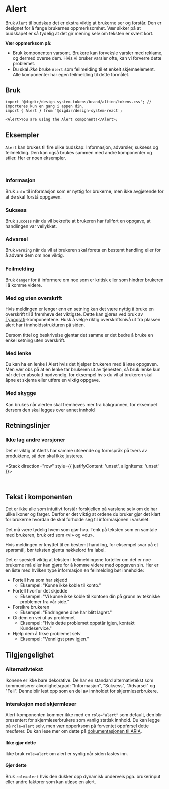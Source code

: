 
<Meta of={AlertStories} />

# Alert

Bruk `Alert` til budskap det er ekstra viktig at brukerne ser og forstår. Den er designet for å fange brukernes oppmerksomhet. Vær sikker på at budskapet er så tydelig at det gir mening selv om teksten er svært kort.

**Vær oppmerksom på:**

- Bruk komponenten varsomt. Brukere kan forveksle varsler med reklame, og dermed overse dem. Hvis vi bruker varsler ofte, kan vi forverre dette problemet.
- Du skal _ikke_ bruke `Alert` som feilmelding til et enkelt skjemaelement. Alle komponenter har egen feilmelding til dette formålet.

<Primary />
<Controls />

## Bruk

<Information text='token' />

```tsx
import '@digdir/design-system-tokens/brand/altinn/tokens.css'; // Importeres kun en gang i appen din.
import { Alert } from '@digdir/design-system-react';

<Alert>You are using the Alert component!</Alert>;
```

## Eksempler

`Alert` kan brukes til fire ulike budskap: Informasjon, advarsler, suksess og feilmelding. Den kan også brukes sammen med andre komponenter og stiler. Her er noen eksempler.

<br />

### Informasjon

Bruk `info` til informasjon som er nyttig for brukerne, men ikke avgjørende for at de skal forstå oppgaven.

<Canvas of={AlertStories.VariantInfo} />

### Suksess

Bruk `success` når du vil bekrefte at brukeren har fullført en oppgave, at handlingen var vellykket.

<Canvas of={AlertStories.VariantSuccess} />

### Advarsel

Bruk `warning` når du vil at brukeren skal foreta en bestemt handling eller for å advare dem om noe viktig.

<Canvas of={AlertStories.VariantWarning} />

### Feilmelding

Bruk `danger` for å informere om noe som er kritisk eller som hindrer brukeren i å komme videre.

<Canvas of={AlertStories.VariantDanger} />

### Med og uten overskrift

Hvis meldingen er lenger enn en setning kan det være nyttig å bruke en overskrift til å fremheve det viktigste. Dette kan gjøres ved bruk av [Typografi](/docs/felles-typography--docs)-komponentene. Husk å velge riktig overskriftsnivå ut fra plassen alert har i innholdsstrukturen på siden.

<Canvas of={AlertStories.MedHeading} />

Dersom tittel og beskrivelse gjentar det samme er det bedre å bruke en enkel setning uten overskrift.

<Canvas of={AlertStories.MedKunHeading} />

### Med lenke

Du kan ha en lenke i Alert hvis det hjelper brukeren med å løse oppgaven. Men vær obs på at en lenke tar brukeren ut av tjenesten, så bruk lenke kun når det er absolutt nødvendig, for eksempel hvis du vil at brukeren skal åpne et skjema eller utføre en viktig oppgave.

<Canvas of={AlertStories.MedLenke} />

### Med skygge

Kan brukes når alerten skal fremheves mer fra bakgrunnen, for eksempel dersom den skal legges over annet innhold

<Canvas of={AlertStories.MedShadow} />

## Retningslinjer

### Ikke lag andre versjoner

Det er viktig at Alerts har samme utseende og formspråk på tvers av produktene, så den skal ikke justeres.

<Stack direction="row" style={{
  justifyContent: 'unset',
  alignItems: 'unset'
}}>
  <Do
    description='Alert brukes på tvers av produkter og skal se like ut'
    image='/img/component-guidelines/alert/alert-ex1-do.png'
  />

  <Dont
    description='Ikke fjern border, bytt ikon, eller gjør andre visuelle endringer på alert'
    image='/img/component-guidelines/alert/alert-ex1-dont.png'
  />
</Stack>
<br />

## Tekst i komponenten

Det er ikke alle som intuitivt forstår forskjellen på varslene selv om de har ulike ikoner og farger. Derfor er det viktig at ordene du bruker gjør det klart for brukerne hvordan de skal forholde seg til informasjonen i varselet.

Det må være tydelig hvem som gjør hva. Tenk på teksten som en samtale med brukeren, bruk ord som «vi» og «du».

Hvis meldingen er knyttet til en bestemt handling, for eksempel svar på et spørsmål, bør teksten gjenta nøkkelord fra label.

Det er spesielt viktig at teksten i feilmeldingene forteller om det er noe brukerne må eller kan gjøre for å komme videre med oppgaven sin. Her er en liste med hvilken type informasjon en feilmelding bør inneholde:

- Fortell hva som har skjedd
  - Eksempel: "Kunne ikke koble til konto."
- Fortell hvorfor det skjedde
  - Eksempel: "Vi kunne ikke koble til kontoen din på grunn av tekniske problemer fra vår side."
- Forsikre brukeren
  - Eksempel: "Endringene dine har blitt lagret."
- Gi dem en vei ut av problemet
  - Eksempel: "Hvis dette problemet oppstår igjen, kontakt Kundeservice."
- Hjelp dem å fikse problemet selv
  - Eksempel: "Vennligst prøv igjen."
    <br />

## Tilgjengelighet

### Alternativtekst

Ikonene er ikke bare dekorative. De har en standard alternativtekst som kommuniserer alvorlighetsgrad: "Informasjon", "Suksess", "Advarsel" og "Feil". Denne blir lest opp som en del av innholdet for skjermleserbrukere.

### Interaksjon med skjermleser

Alert-komponenten kommer ikke med en `role="alert"` som default, den blir presentert for skjermleserbrukere som vanlig statisk innhold. Du kan legge på `role=alert` selv, men vær opperksom på forventet oppførsel dette medfører. Du kan lese mer om dette på [dokumentasjonen til ARIA](https://developer.mozilla.org/en-US/docs/Web/Accessibility/ARIA/Roles/alert_role).

#### Ikke gjør dette

Ikke bruk `role=alert` om alert er synlig når siden lastes inn.

<Canvas of={AlertStories.UtenAria} />

#### Gjør dette

Bruk `role=alert` hvis den dukker opp dynamisk underveis pga. brukerinput eller andre faktorer som kan utløse en alert.

<Canvas of={AlertStories.MedAria} />
